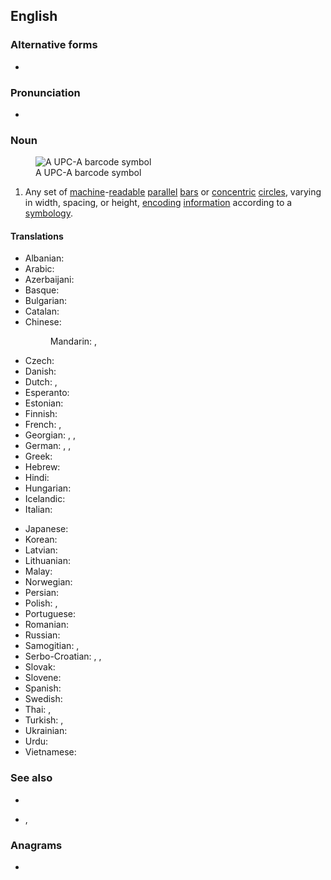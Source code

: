 {{also|bar code}}
==English==
{{wikipedia}}

===Alternative forms===
* {{l|en|bar code}}

===Pronunciation===
* {{a|UK}} {{IPA|/ˈbɑː(ɹ)kəʊd/|lang=en}}

===Noun===
{{en-noun}}
[[File:UPC A.svg|thumb|A UPC-A barcode symbol]]

# Any set of [[machine]]-[[readable]] [[parallel]] [[bar]]s or [[concentric]] [[circle]]s, varying in width, spacing, or height, [[encoding]] [[information]] according to a [[symbology]].

====Translations====
{{trans-top|set of machine-readable parallel bars}}
* Albanian: {{t|sq|barkodi}}
* Arabic: {{t|ar|شِفْرَة خَيْطِيَّة|f|tr=šifra ḵayṭiyya}}
* Azerbaijani: {{t|az|barkod}}
* Basque: {{t|eu|barra-kode}}
* Bulgarian: {{t|bg|баркод|m}}
* Catalan: {{t|ca|codi de barres}}
* Chinese:
*: Mandarin: {{t+|cmn|條形碼|sc=Hani}}, {{t+|cmn|条形码|tr=tiáoxíngmǎ|sc=Hani}}
* Czech: {{t|cs|čárový kód}}
* Danish: {{t+|da|stregkode}}
* Dutch: {{t+|nl|streepjescode|f}}, {{t+|nl|barcode|f}}
* Esperanto: {{t|eo|strikodo}}
* Estonian: {{t|et|vöötkood}}
* Finnish: {{t+|fi|viivakoodi}}
* French: {{t+|fr|code-barres|m}}, {{t+|fr|code à barres|m}}
* Georgian: {{t|ka|შტრიხ-კოდი}}, {{t|ka|შტრიხკოდი}}, {{t|ka|შტრიხული კოდი}}
* German: {{t+|de|Strichcode|m}}, {{t|de|Balkencode|m}}, {{t+|de|Barcode|m}}
* Greek: {{t|el|γραμμοκωδικός|m|sc=Grek}}
* Hebrew: {{t+|he|ברקוד}}
* Hindi: {{t|hi|बारकोड|tr=bārkoḍ|sc=Deva}}
* Hungarian: {{t|hu|vonalkód}}
* Icelandic: {{t|is|strikamerki|n}}
* Italian: {{t|it|codice a barre|m}}
{{trans-mid}}
* Japanese: {{t|ja|バーコード|tr=bākōdo}}
* Korean: {{t|ko|바코드}}
* Latvian: {{t|lv|svītrkods}}
* Lithuanian: {{t|lt|brūkšninis kodas}}
* Malay: {{t|ms|kod bar}}
* Norwegian: {{t+|no|strekkode}}
* Persian: {{t+|fa|بارکد|tr=bârkod}}
* Polish: {{t+|pl|kod kreskowy|m-in}}, {{t|pl|kod paskowy|m-in}}
* Portuguese: {{t|pt|código de barras|m}}
* Romanian: {{t|ro|cod de bare}}
* Russian: {{t+|ru|штрихко́д|m}}
* Samogitian: {{t|sgs|barkods}}, {{t|sgs|brokšnėnės kods}}
* Serbo-Croatian: {{t|sh|бар код|m|sc=Cyrl}}, {{t+|sh|bar kod|m}}, {{t|sh|crtični kôd}}
* Slovak: {{t|sk|čiarový kód}}
* Slovene: {{t|sl|črtna koda}}
* Spanish: {{t+|es|código de barras|m}}
* Swedish: {{t|sv|streckkod|c}}
* Thai: {{t+|th|บาร์โคด}}, {{t+|th|รหัสแท่ง}}
* Turkish: {{t+|tr|barkod}}, {{t|tr|bar kod}}
* Ukrainian: {{t|uk|штрих-кодува́ння|n}}
* Urdu: {{t|ur|بارکوڈ|tr=bārkoḍ|sc=ur-Arab}}
* Vietnamese: {{t+|vi|mã vạch}}
{{trans-bottom}}

===See also===
* {{l|en|UPC}}
* {{l|en|QR code}}, {{l|en|QR}}

===Anagrams===
* {{anagrams|en|brocade}}